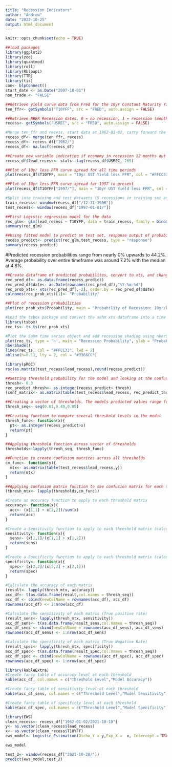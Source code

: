 ```yaml
---
title: "Recession Indicators"
author: "Andrew"
date: "2022-10-25"
output: html_document
---
```


```r
knitr::opts_chunk$set(echo = TRUE)
```

```r
##load packages
library(ggplot2)
library(zoo)
library(quantmod)
library(roll)
library(Rblpapi)
library(TTR)
library(tis)
con<- blpConnect()
start_date <- as.Date("2007-10-01")
non_trade <- "FALSE"
```


```r
##Retrieve yield curve data from Fred for the 10yr Constant Maturity Yield less the Fed Funds Rate (daily series)
ten_ffr<- getSymbols("T10YFF", src = "FRED", auto.assign = FALSE)
```

```r
##Retrieve NBER Recession dates, 0 = no recession, 1 = recession (monthly series)
recess<- getSymbols("USREC", src = "FRED", auto.assign = FALSE)
```

```r
#Merge ten_ffr and recess, start data at 1962-01-02, carry forward the monthly recession indicators to each day within month
recess_df<- merge(ten_ffr, recess)
recess_df<- recess_df["1962/"]
recess_df<- na.locf(recess_df)
```

```r
##Create new variable indicating if economy in recession 12 months out (pull the recession indicator variable 265 working days into the past)
recess_df$lead_recess<- stats::lag(recess_df$USREC,-265)
```

```r
##Plot of 10yr less FFR curve spread for all time periods
plot(recess_df$T10YFF, main = "10yr UST Yield less FFR", col = "#FFCC33")
```

```r
##Plot of 10yr less FFR curve spread for 1997 to present
plot(recess_df$T10YFF["1997/"], main = "10yr UST Yield less FFR", col = "#FFCC33")
```

```r
#Split into training and test datasets (5 recessions in training set and 3 recessions in test set)
train_recess<- window(recess_df["/12-31-1996"])
test_recess<- window(recess_df["1997-01-01/"])
```


```r
##First Logistic regression model for the data
rec_glm<- glm(lead_recess ~ T10YFF, data = train_recess, family = binomial(link = "logit"))
summary(rec_glm)
```

```r
##Using fitted model to predict on test set, response output of probabilities from model
recess_predict<- predict(rec_glm,test_recess, type = "response")
summary(recess_predict)
```
#Predicted recession probabilities range from nearly 0% upwards to 44.2%.  Average probability over entire timeframe was around 7.2% with the median at 4.8%.  

```r
##Create dataframe of predicted probabilites, convert to xts, and change column name
rec_pred_df<- as.data.frame(recess_predict)
rec_pred_df$date<- as.Date(rownames(rec_pred_df),"%Y-%m-%d")
rec_prob_xts<- xts(rec_pred_df[,-2], order.by = rec_pred_df$date)
colnames(rec_prob_xts)[1]<- "Probability"
```

```r
##Plot of recession probabilities
plot(rec_prob_xts$Probability, main = "Probability of Recession: 10yr/FFR Spread", col = "#FFCC33")
```

```r
#Load the tsbox package and convert the sahm xts dataframe into a time series object
library(tsbox)
rec_ts<- ts_ts(rec_prob_xts)
```

```r
#Plot the Sahm time series object and add recession shading using nberShade
plot(rec_ts, type = 'n', main = "Recession Probability", ylab = "Probability", xlab = "Date")
nberShade()
lines(rec_ts, col = "#FFCC33", lwd = 2)
abline(h=0.11, lty = 2, col = "#3366CC")
```


```r
library(pROC)
roc(as.matrix(test_recess$lead_recess),round(recess_predict))
```

```r
##Setting threshold probability for the model and looking at the confusion matrix (Actual on side, predicted across top of matrix)
thresh<- 0.3
rec_predict_thresh<- as.integer(recess_predict> thresh)
(conf_matrix<- as.matrix(table(test_recess$lead_recess, rec_predict_thresh)))
```

```r
##Creating a vector of thresholds. The models predicted values range from 0.006 to 0.442
thresh_seq<- seq(0.01,0.40,0.05)
```

```r
##Creating function to compare several threshold levels in the model
thresh_func<- function(x){
  pt<- as.integer(recess_predict>x)
  return(pt)
}
```

```r
##Applying threshold function across vector of thresholds
thresholds<-lapply(thresh_seq, thresh_func)
```


```r
##Function to create confusion matrices across all thresholds
cm_func<- function(y){
  mtx<- as.matrix(table(test_recess$lead_recess,y))
  return(mtx)
}
```

```r
##Applying confusion matrix function to see confusion matrix for each threshold 
(thresh_mtx<- lapply(thresholds,cm_func))
```

```r
#Create an accuracy function to apply to each threshold matrix
accuracy<- function(x){
  acc<- (x[1,1] + x[2,2])/sum(x)
  return(acc)
}
```

```r
#Create a Sensitivity function to apply to each threshold matrix (calculates percent of predicting true positives to all true positives and negatives)
sensitivity<- function(x){
  sens<- (x[1,1]/(x[1,1] + x[1,2]))
  return(sens)
}
```

```r
#Create a Specificity function to apply to each threshold matrix (calculates percent of predicting true negatives to sum of true positives and false positives)
specificity<- function(x){
  spec<- (x[2,2]/(x[2,2] + x[2,1]))
  return(spec)
}
```


```r
#Calculate the accuracy of each matrix
(result<- lapply(thresh_mtx, accuracy))
acc_df<- t(as.data.frame(result,col.names = thresh_seq))
acc_df <- cbind(newColName = rownames(acc_df), acc_df)
rownames(acc_df) <- 1:nrow(acc_df)
```

```r
#Calculate the sensitivity of each matrix (True positive rate)
(result_sens<- lapply(thresh_mtx, sensitivity))
acc_df_sens<- t(as.data.frame(result_sens,col.names = thresh_seq))
acc_df_sens <- cbind(newColName = rownames(acc_df_sens), acc_df_sens)
rownames(acc_df_sens) <- 1:nrow(acc_df_sens)
```

```r
#Calculate the specificity of each matrix (True Negative Rate)
(result_spec<- lapply(thresh_mtx, specificity))
acc_df_spec<- t(as.data.frame(result_spec,col.names = thresh_seq))
acc_df_spec <- cbind(newColName = rownames(acc_df_spec), acc_df_spec)
rownames(acc_df_spec) <- 1:nrow(acc_df_spec)
```


```r
library(kableExtra)
#Create fancy table of accuracy level at each threshold
kable(acc_df, col.names = c("Threshold Level","Model Accuracy"))
```



```r
#Create fancy table of sensitivity level at each threshold
kable(acc_df_sens, col.names = c("Threshold Level","Model Sensitivity"))
```

```r
#Create fancy table of specificty level at each threshold
kable(acc_df_spec, col.names = c("Threshold Level","Model Specificity"))
```

```r
library(EWS)
clean_recess<- recess_df["1962-01-02/2021-10-19"]
y<- as.vector(clean_recess$lead_recess)
x<- as.vector(clean_recess$T10YFF)
ews_model<- Logistic_Estimation(Dicho_Y = y,Exp_X =  x, Intercept = TRUE, Nb_Id = 1, Lag = 1, type_model = 1)
```

```r
ews_model
```
```r
test_2<- window(recess_df["2021-10-20/"])
predict(ews_model,test_2)
```


